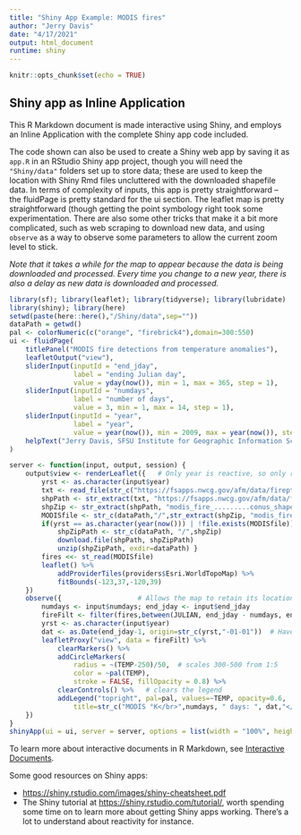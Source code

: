 ```yaml
---
title: "Shiny App Example: MODIS fires"
author: "Jerry Davis"
date: "4/17/2021"
output: html_document
runtime: shiny
---
```


```r
knitr::opts_chunk$set(echo = TRUE)
```

## Shiny app as Inline Application

This R Markdown document is made interactive using Shiny, and employs an Inline Application with the complete Shiny app code included. 

The code shown can also be used to create a Shiny web app by saving it as `app.R` in an RStudio Shiny app project, though you will need the `"Shiny/data"` folders set up to store data; these are used to keep the location with Shiny Rmd files uncluttered with the downloaded shapefile data. In terms of complexity of inputs, this app is pretty straightforward -- the fluidPage is pretty standard for the ui section.  The leaflet map is pretty straightforward (though getting the point symbology right took some experimentation.  There are also some other tricks that make it a bit more complicated, such as web scraping to download new data, and using `observe` as a way to observe some parameters to allow the current zoom level to stick.

*Note that it takes a while for the map to appear because the data is being downloaded and processed.*
*Every time you change to a new year, there is also a delay as new data is downloaded and processed.*

```r
library(sf); library(leaflet); library(tidyverse); library(lubridate)
library(shiny); library(here)
setwd(paste(here::here(),"/Shiny/data",sep=""))
dataPath = getwd()
pal <- colorNumeric(c("orange", "firebrick4"),domain=300:550)
ui <- fluidPage(
    titlePanel("MODIS fire detections from temperature anomalies"), 
    leafletOutput("view"),
    sliderInput(inputId = "end_jday",
                label = "ending Julian day",
                value = yday(now()), min = 1, max = 365, step = 1),
    sliderInput(inputId = "numdays",
                label = "number of days",
                value = 3, min = 1, max = 14, step = 1),
    sliderInput(inputId = "year",
                label = "year",
                value = year(now()), min = 2009, max = year(now()), step = 1, sep = ""),
    helpText("Jerry Davis, SFSU Institute for Geographic Information Science. Data source: USDA Forest Service https://fsapps.nwcg.gov/afm/gisdata.php")
)

server <- function(input, output, session) {
    output$view <- renderLeaflet({   # Only year is reactive, so only runs initially or with year change
        yrst <- as.character(input$year)
        txt <- read_file(str_c("https://fsapps.nwcg.gov/afm/data/fireptdata/modisfire_",yrst,"_conus.htm"))
        shpPath <- str_extract(txt, "https://fsapps.nwcg.gov/afm/data/fireptdata/modis_fire_.........conus_shapefile.zip")
        shpZip <- str_extract(shpPath, "modis_fire_.........conus_shapefile.zip")
        MODISfile <- str_c(dataPath,"/",str_extract(shpZip, "modis_fire_.........conus"),".shp")
        if(yrst == as.character(year(now())) | !file.exists(MODISfile)) {
            shpZipPath <- str_c(dataPath, "/",shpZip)
            download.file(shpPath, shpZipPath)
            unzip(shpZipPath, exdir=dataPath) }
        fires <<- st_read(MODISfile)       
        leaflet() %>%
            addProviderTiles(providers$Esri.WorldTopoMap) %>%
            fitBounds(-123,37,-120,39)
    })
    observe({                   # Allows the map to retain its location and zoom
        numdays <- input$numdays; end_jday <- input$end_jday
        fireFilt <- filter(fires,between(JULIAN, end_jday - numdays, end_jday))
        yrst <- as.character(input$year)
        dat <- as.Date(end_jday-1, origin=str_c(yrst,"-01-01"))  # Have to set Julian day one less to relate to Jan 1
        leafletProxy("view", data = fireFilt) %>%
            clearMarkers() %>%
            addCircleMarkers(
                radius = ~(TEMP-250)/50,  # scales 300-500 from 1:5 
                color = ~pal(TEMP),
                stroke = FALSE, fillOpacity = 0.8) %>%
            clearControls() %>%   # clears the legend
            addLegend("topright", pal=pal, values=~TEMP, opacity=0.6,
                title=str_c("MODIS °K</br>",numdays, " days: ", dat,"</br>maxJulian: ",as.character(max(fires$JULIAN))))
    })
}
shinyApp(ui = ui, server = server, options = list(width = "100%", height = 800))
```

To learn more about interactive documents in R Markdown, see [Interactive Documents](http://rmarkdown.rstudio.com/authoring_shiny.html).

Some good resources on Shiny apps:

- <a href="https://shiny.rstudio.com/images/shiny-cheatsheet.pdf">https://shiny.rstudio.com/images/shiny-cheatsheet.pdf</a>
- The Shiny tutorial at <a href="https://shiny.rstudio.com/tutorial/">https://shiny.rstudio.com/tutorial/</a>, worth spending some time on to learn more about getting Shiny apps working. There's a lot to understand about reactivity for instance. 




